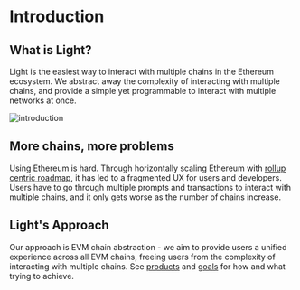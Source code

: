 # Introduction

## What is Light?

Light is the easiest way to interact with multiple chains in the Ethereum ecosystem.
We abstract away the complexity of interacting with multiple chains, and provide a simple yet programmable to interact with multiple networks at once.

![introduction](/introduction.png)

## More chains, more problems

Using Ethereum is hard. Through horizontally scaling Ethereum with [rollup centric roadmap](https://ethereum-magicians.org/t/a-rollup-centric-ethereum-roadmap/4698), it has led to a fragmented UX for users and developers.
Users have to go through multiple prompts and transactions to interact with multiple chains, and it only gets worse as the number of chains increase.

## Light's Approach

Our approach is EVM chain abstraction - we aim to provide users a unified experience across all EVM chains, freeing users from the complexity of interacting with multiple chains.
See [products](/introduction/products) and [goals](/goals) for how and what trying to achieve.
